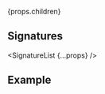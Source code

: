 <!-- =============================================================== //
// Copyright (c) roydukkey. All rights reserved.                     //
// ================================================================ -->


<Fragment>{props.children}</Fragment>

## Signatures

<SignatureList {...props} />

## Example
